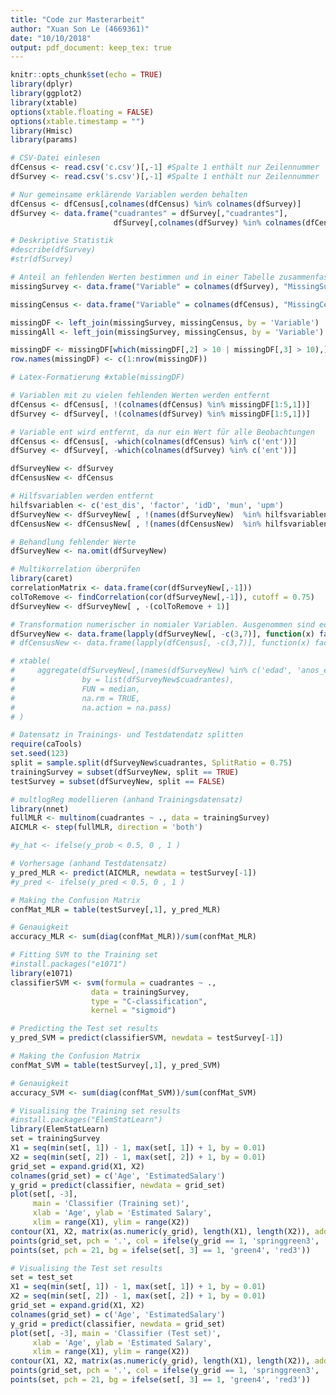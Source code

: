 ```yaml
---
title: "Code zur Masterarbeit"
author: "Xuan Son Le (4669361)"
date: "10/10/2018"
output: pdf_document: keep_tex: true
---
```


```r
knitr::opts_chunk$set(echo = TRUE)  
library(dplyr)
library(ggplot2)
library(xtable)
options(xtable.floating = FALSE)
options(xtable.timestamp = "")
library(Hmisc)
library(params)
```

```r
# CSV-Datei einlesen
dfCensus <- read.csv('c.csv')[,-1] #Spalte 1 enthält nur Zeilennummer
dfSurvey <- read.csv('s.csv')[,-1] #Spalte 1 enthält nur Zeilennummer

# Nur gemeinsame erklärende Variablen werden behalten
dfCensus <- dfCensus[,colnames(dfCensus) %in% colnames(dfSurvey)]
dfSurvey <- data.frame("cuadrantes" = dfSurvey[,"cuadrantes"],
                       dfSurvey[,colnames(dfSurvey) %in% colnames(dfCensus)])

# Deskriptive Statistik
#describe(dfSurvey)
#str(dfSurvey)
```

```r
# Anteil an fehlenden Werten bestimmen und in einer Tabelle zusammenfassen
missingSurvey <- data.frame("Variable" = colnames(dfSurvey), "MissingSurvey" = t(data.frame(lapply(dfSurvey, function(x) round(100*sum(is.na(x))/length(x),1)))), row.names = NULL)

missingCensus <- data.frame("Variable" = colnames(dfCensus), "MissingCensus" = t(data.frame(lapply(dfCensus, function(x) round(100*sum(is.na(x))/length(x),1)))), row.names = NULL)

missingDF <- left_join(missingSurvey, missingCensus, by = 'Variable')
missingAll <- left_join(missingSurvey, missingCensus, by = 'Variable')

missingDF <- missingDF[which(missingDF[,2] > 10 | missingDF[,3] > 10),]
row.names(missingDF) <- c(1:nrow(missingDF))

# Latex-Formatierung #xtable(missingDF) 

# Variablen mit zu vielen fehlenden Werten werden entfernt
dfCensus <- dfCensus[, !(colnames(dfCensus) %in% missingDF[1:5,1])]
dfSurvey <- dfSurvey[, !(colnames(dfSurvey) %in% missingDF[1:5,1])]

# Variable ent wird entfernt, da nur ein Wert für alle Beobachtungen
dfCensus <- dfCensus[, -which(colnames(dfCensus) %in% c('ent'))]
dfSurvey <- dfSurvey[, -which(colnames(dfSurvey) %in% c('ent'))]

dfSurveyNew <- dfSurvey
dfCensusNew <- dfCensus

# Hilfsvariablen werden entfernt
hilfsvariablen <- c('est_dis', 'factor', 'idD', 'mun', 'upm')
dfSurveyNew <- dfSurveyNew[ , !(names(dfSurveyNew)  %in% hilfsvariablen)]
dfCensusNew <- dfCensusNew[ , !(names(dfCensusNew)  %in% hilfsvariablen)]

# Behandlung fehlender Werte
dfSurveyNew <- na.omit(dfSurveyNew)

# Multikorrelation überprüfen
library(caret)
correlationMatrix <- data.frame(cor(dfSurveyNew[,-1]))
colToRemove <- findCorrelation(cor(dfSurveyNew[,-1]), cutoff = 0.75)
dfSurveyNew <- dfSurveyNew[ , -(colToRemove + 1)]

# Transformation numerischer in nomialer Variablen. Ausgenommen sind edad und anos_escolaridad.
dfSurveyNew <- data.frame(lapply(dfSurveyNew[, -c(3,7)], function(x) factor(x)), 'edad' = dfSurveyNew[,3], 'anos_escolaridad' = dfSurveyNew[,7])
# dfCensusNew <- data.frame(lapply(dfCensus[, -c(3,7)], function(x) factor(x)), 'edad' = dfCensus[,3], 'anos_escolaridad' = dfCensus[,7])

# xtable(
#     aggregate(dfSurveyNew[,(names(dfSurveyNew) %in% c('edad', 'anos_escolaridad'))],
#               by = list(dfSurveyNew$cuadrantes),
#               FUN = median,
#               na.rm = TRUE,
#               na.action = na.pass)
# )

```

```r
# Datensatz in Trainings- und Testdatendatz splitten
require(caTools)
set.seed(123)
split = sample.split(dfSurveyNew$cuadrantes, SplitRatio = 0.75)
trainingSurvey = subset(dfSurveyNew, split == TRUE)
testSurvey = subset(dfSurveyNew, split == FALSE)

# multlogReg modellieren (anhand Trainingsdatensatz)
library(nnet)
fullMLR <- multinom(cuadrantes ~ ., data = trainingSurvey)
AICMLR <- step(fullMLR, direction = 'both')

#y_hat <- ifelse(y_prob < 0.5, 0 , 1 )

# Vorhersage (anhand Testdatensatz)
y_pred_MLR <- predict(AICMLR, newdata = testSurvey[-1])
#y_pred <- ifelse(y_pred < 0.5, 0 , 1 )

# Making the Confusion Matrix
confMat_MLR = table(testSurvey[,1], y_pred_MLR)

# Genauigkeit
accuracy_MLR <- sum(diag(confMat_MLR))/sum(confMat_MLR)
```


```r
# Fitting SVM to the Training set
#install.packages("e1071")
library(e1071)
classifierSVM <- svm(formula = cuadrantes ~ .,
                  data = trainingSurvey,
                  type = "C-classification",
                  kernel = "sigmoid")

# Predicting the Test set results
y_pred_SVM = predict(classifierSVM, newdata = testSurvey[-1])

# Making the Confusion Matrix
confMat_SVM = table(testSurvey[,1], y_pred_SVM)

# Genauigkeit
accuracy_SVM <- sum(diag(confMat_SVM))/sum(confMat_SVM)
```




```r

# Visualising the Training set results
#install.packages("ElemStatLearn")
library(ElemStatLearn)
set = trainingSurvey
X1 = seq(min(set[, 1]) - 1, max(set[, 1]) + 1, by = 0.01)
X2 = seq(min(set[, 2]) - 1, max(set[, 2]) + 1, by = 0.01)
grid_set = expand.grid(X1, X2)
colnames(grid_set) = c('Age', 'EstimatedSalary')
y_grid = predict(classifier, newdata = grid_set)
plot(set[, -3],
     main = 'Classifier (Training set)',
     xlab = 'Age', ylab = 'Estimated Salary',
     xlim = range(X1), ylim = range(X2))
contour(X1, X2, matrix(as.numeric(y_grid), length(X1), length(X2)), add = TRUE)
points(grid_set, pch = '.', col = ifelse(y_grid == 1, 'springgreen3', 'tomato'))
points(set, pch = 21, bg = ifelse(set[, 3] == 1, 'green4', 'red3'))

# Visualising the Test set results
set = test_set
X1 = seq(min(set[, 1]) - 1, max(set[, 1]) + 1, by = 0.01)
X2 = seq(min(set[, 2]) - 1, max(set[, 2]) + 1, by = 0.01)
grid_set = expand.grid(X1, X2)
colnames(grid_set) = c('Age', 'EstimatedSalary')
y_grid = predict(classifier, newdata = grid_set)
plot(set[, -3], main = 'Classifier (Test set)',
     xlab = 'Age', ylab = 'Estimated Salary',
     xlim = range(X1), ylim = range(X2))
contour(X1, X2, matrix(as.numeric(y_grid), length(X1), length(X2)), add = TRUE)
points(grid_set, pch = '.', col = ifelse(y_grid == 1, 'springgreen3', 'tomato'))
points(set, pch = 21, bg = ifelse(set[, 3] == 1, 'green4', 'red3'))
```

